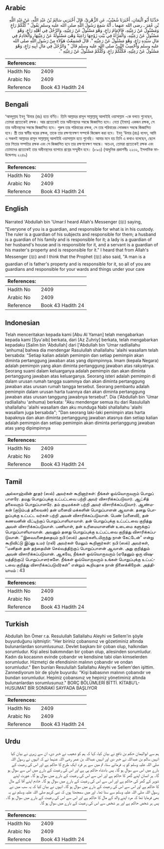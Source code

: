 ## Arabic


<div dir="rtl" lang="ar" style={{fontSize:'larger',backgroundColor:'#f8f9fa',padding:20}}>
حَدَّثَنَا أَبُو الْيَمَانِ، أَخْبَرَنَا شُعَيْبٌ، عَنِ الزُّهْرِيِّ، قَالَ أَخْبَرَنِي سَالِمُ بْنُ عَبْدِ اللَّهِ، عَنْ عَبْدِ اللَّهِ بْنِ عُمَرَ ـ رضى الله عنهما ـ أَنَّهُ سَمِعَ رَسُولَ اللَّهِ صلى الله عليه وسلم يَقُولُ ‏"‏ كُلُّكُمْ رَاعٍ وَمَسْئُولٌ عَنْ رَعِيَّتِهِ، فَالإِمَامُ رَاعٍ، وَهْوَ مَسْئُولٌ عَنْ رَعِيَّتِهِ، وَالرَّجُلُ فِي أَهْلِهِ رَاعٍ، وَهْوَ مَسْئُولٌ عَنْ رَعِيَّتِهِ، وَالْمَرْأَةُ فِي بَيْتِ زَوْجِهَا رَاعِيَةٌ وَهْىَ مَسْئُولَةٌ عَنْ رَعِيَّتِهَا، وَالْخَادِمُ فِي مَالِ سَيِّدِهِ رَاعٍ، وَهْوَ مَسْئُولٌ عَنْ رَعِيَّتِهِ ‏"‏‏.‏ قَالَ فَسَمِعْتُ هَؤُلاَءِ مِنْ رَسُولِ اللَّهِ صلى الله عليه وسلم وَأَحْسِبُ النَّبِيَّ صلى الله عليه وسلم قَالَ ‏"‏ وَالرَّجُلُ فِي مَالِ أَبِيهِ رَاعٍ، وَهْوَ مَسْئُولٌ عَنْ رَعِيَّتِهِ، فَكُلُّكُمْ رَاعٍ، وَكُلُّكُمْ مَسْئُولٌ عَنْ رَعِيَّتِهِ ‏"‏‏.‏
</div>
<div style={{backgroundColor:'#f8f9fa',padding:20, marginBottom: 10}}><table> <thead> <tr> <th>References:</th> <th></th> </tr> </thead> <tbody><tr><td>Hadith No</td><td>2409</td></tr><tr><td>Arabic No</td><td>2409</td></tr><tr><td>Reference</td><td>Book 43 Hadith 24</td></tr></tbody></table></div>

## Bengali


<div dir="ltr" lang="bn" style={{fontSize:'larger',backgroundColor:'#f8f9fa',padding:20}}>
‘আবদুল্লাহ ইবনু ‘উমার (রাঃ) হতে বর্ণিত। তিনি আল্লাহর রাসূল সাল্লাল্লাহু আলাইহি ওয়াসাল্লাম -কে বলতে শুনেছেন, তোমরা প্রত্যেকেই রক্ষক। আর প্রত্যেকেই তার অধীনস্থদের সম্বন্ধে জিজ্ঞাসিত হবে। নেতা (ইমাম) একজন রক্ষক, সে তার অধীনস্থদের সম্বন্ধে জিজ্ঞাসিত হবে। পুরুষ তার পরিবারের রক্ষক, সে তার পরিবারের লোকজন সম্বন্ধে জিজ্ঞাসিত হবে। স্ত্রী তার স্বামীর ঘরের রক্ষক, তাকে তার রক্ষণাবেক্ষণ সম্পর্কে জিজ্ঞেস করা হবে। ইবনু ‘উমার (রাঃ) বলেন, আমি এ সকলই আল্লাহর রাসূল সাল্লাল্লাহু আলাইহি ওয়াসাল্লাম হতে শুনেছি। আমার মনে হয় তিনি এ কথাও বলেছেন, ছেলে তার পিতার সম্পত্তির রক্ষক এবং সে জিজ্ঞাসিত হবে তার রক্ষণাবেক্ষণ সম্বন্ধে। অতএব, তোমরা প্রত্যেকেই রক্ষক এবং তোমাদের প্রত্যেকেই তার অধীনস্থদের ব্যাপারে প্রশ্নের সম্মুখীন হবে। (৮৯৩) (আধুনিক প্রকাশনীঃ ২২৩২, ইসলামিক ফাউন্ডেশনঃ ২২৪৯)
</div>
<div style={{backgroundColor:'#f8f9fa',padding:20, marginBottom: 10}}><table> <thead> <tr> <th>References:</th> <th></th> </tr> </thead> <tbody><tr><td>Hadith No</td><td>2409</td></tr><tr><td>Arabic No</td><td>2409</td></tr><tr><td>Reference</td><td>Book 43 Hadith 24</td></tr></tbody></table></div>

## English


<div dir="ltr" lang="en" style={{fontSize:'larger',backgroundColor:'#f8f9fa',padding:20}}>
Narrated 'Abdullah bin 'Umar:I heard Allah's Messenger (ﷺ) saying, "Everyone of you is a guardian, and responsible for what is in his custody. The ruler is a guardian of his subjects and responsible for them; a husband is a guardian of his family and is responsible for it; a lady is a guardian of her husband's house and is responsible for it, and a servant is a guardian of his master's property and is responsible for it." I heard that from Allah's Messenger (ﷺ) and I think that the Prophet (ﷺ) also said, "A man is a guardian of is father's property and is responsible for it, so all of you are guardians and responsible for your wards and things under your care
</div>
<div style={{backgroundColor:'#f8f9fa',padding:20, marginBottom: 10}}><table> <thead> <tr> <th>References:</th> <th></th> </tr> </thead> <tbody><tr><td>Hadith No</td><td>2409</td></tr><tr><td>Arabic No</td><td>2409</td></tr><tr><td>Reference</td><td>Book 43 Hadith 24</td></tr></tbody></table></div>

## Indonesian


<div dir="ltr" lang="id" style={{fontSize:'larger',backgroundColor:'#f8f9fa',padding:20}}>
Telah menceritakan kepada kami [Abu Al Yaman] telah mengabarkan kepada kami [Syu'aib] berkata, dari [Az Zuhriy] berkata, telah mengabarkan kepadaku [Salim bin 'Abdullah] dari ['Abdullah bin 'Umar radliallahu 'anhuma] bahwa dia mendengar Rasulullah shallallahu 'alaihi wasallam telah bersabda: "Setiap kalian adalah pemimpin dan setiap pemimpin akan diminta pertanggung jawaban atas yang dipimpinnya. Imam (kepala Negara) adalah pemimpin yang akan diminta pertanggung jawaban atas rakyatnya. Seorang suami dalam keluarganya adalah pemimpin dan akan diminta pertanggung jawaban atas keluarganya. Seorang isteri adalah pemimpin di dalam urusan rumah tangga suaminya dan akan diminta pertanggung jawaban atas urusan rumah tangga tersebut. Seorang pembantu adalah pemimpin dalam urusan harta tuannya dan akan diminta pertanggung jawaban atas urusan tanggung jawabnya tersebut". Dia ('Abdullah bin 'Umar radliallahu 'anhuma) berkata: "Aku mendengar semua itu dari Rasulullah shallallahu 'alaihi wasallam dan aku munduga Nabi shallallahu 'alaihi wasallam juga bersabda"; "Dan seorang laki-laki pemimpin atas harta bapaknya dan akan diminta pertanggung jawaban atasnya dan setiap kalian adalah pemimpin dan setiap pemimpin akan diminta pertanggung jawaban atas yang dipimpinnya
</div>
<div style={{backgroundColor:'#f8f9fa',padding:20, marginBottom: 10}}><table> <thead> <tr> <th>References:</th> <th></th> </tr> </thead> <tbody><tr><td>Hadith No</td><td>2409</td></tr><tr><td>Arabic No</td><td>2409</td></tr><tr><td>Reference</td><td>Book 43 Hadith 24</td></tr></tbody></table></div>

## Tamil


<div dir="ltr" lang="ta" style={{fontSize:'larger',backgroundColor:'#f8f9fa',padding:20}}>
அல்லாஹ்வின் தூதர் (ஸல்) அவர்கள் கூறினார்கள்: நீங்கள் ஒவ்வொருவரும் பொறுப் பாளரே. தமது பொறுப்புக்கு உட்பட்டவை பற்றி அவர் விசாரிக்கப்படுவார். ஆட்சித் தலைவரும் பொறுப்பாளரே. தம் குடிமக்கள் பற்றி அவர் விசாரிக்கப்படுவார். ஆண்மகன் (குடும்பத் தலைவன்) தன் மனைவி மக்களின் பொறுப்பாளன் ஆவான். தனது பொறுப்புக்கு உட்பட்ட வர்கள் பற்றி அவன் விசாரிக்கப்படுவான். பெண் (மனைவி), தன் கணவனின் வீட்டிற்குப் பொறுப்பாளியாவாள். தன் பொறுப்புக்கு உட்பட்டவை குறித்து அவள் விசாரிக்கப்படுவாள். பணியாள், தன் உரிமையாளனின் உடைமை களுக்குப் பொறுப்பாளியாவான். அவனும் தனது பொறுப்புக்கு உட்பட்டவை குறித்து விசாரிக்கப்படுவான். ‘‘இவையனைத்தையும் நபி (ஸல்) அவர்களிடமிருந்து நான் கேட்டேன்” என்று கூறிவிட்டு இப்னு உமர் (ரலி) அவர்கள் மேலும் கூறினார்கள்: நபி (ஸல்) அவர்கள், ‘‘மனிதன் தன் தந்தையின் செல்வத்திற்குப் பொறுப்பாளன் ஆவான். அது குறித்தும் அவன் விசாரிக்கப்படுவான். ஆகவே, நீங்கள் ஒவ்வொருவரும் (ஏதேனும் ஒரு விஷயத்திற்குப்) பொறுப்பாளர்களே. நீங்கள் ஒவ்வொருவரும் உங்கள் பொறுப்புக்கு உட்பட்டவை குறித்து விசாரிக்கப்படுவீர்கள்” என்றும் கூறியதாக நான் நினைக்கிறேன். அத்தியாயம் : 43
</div>
<div style={{backgroundColor:'#f8f9fa',padding:20, marginBottom: 10}}><table> <thead> <tr> <th>References:</th> <th></th> </tr> </thead> <tbody><tr><td>Hadith No</td><td>2409</td></tr><tr><td>Arabic No</td><td>2409</td></tr><tr><td>Reference</td><td>Book 43 Hadith 24</td></tr></tbody></table></div>

## Turkish


<div dir="ltr" lang="tr" style={{fontSize:'larger',backgroundColor:'#f8f9fa',padding:20}}>
Abdullah İbn Ömer r.a. Resulullah Sallallahu Aleyhi ve Sellem'in şöyle buyurduğunu işitmiştir: "Her biriniz çobansınız ve gözetiminiz altında bulunanlardan sorumlusunuz. Devlet başkanı bir çoban olup, halkından sorumludur. Kişi ailesi bakımından bir çoban olup, ailesinden sorumludur. Kadın da kocasının evinde çobandır ve kendisine tabi olan kimselerden sorumludur. Hizmetçi de efendisinin malının çobanıdır ve ondan sorumludur." Ben bunları Resulullah Sallallahu Aleyhi ve Sellem'den işittim. Zannediyorum bir de şöyle buyurdu: "Kişi babasının malının çobanıdır ve bundan sorumludur. Hepiniz çobansınız ve hepiniz yönetiminiz altında bulunanlardan sorumlusunuz." BORÇ BÖLÜMLERİ BİTTİ. KİTABU’L-HUSUMAT BİR SONRAKİ SAYFADA BAŞLIYOR
</div>
<div style={{backgroundColor:'#f8f9fa',padding:20, marginBottom: 10}}><table> <thead> <tr> <th>References:</th> <th></th> </tr> </thead> <tbody><tr><td>Hadith No</td><td>2409</td></tr><tr><td>Arabic No</td><td>2409</td></tr><tr><td>Reference</td><td>Book 43 Hadith 24</td></tr></tbody></table></div>

## Urdu


<div dir="rtl" lang="ur" style={{fontSize:'larger',backgroundColor:'#f8f9fa',padding:20}}>
ہم سے ابوالیمان حکم بن نافع نے بیان کیا، کہا کہ ہم کو شعیب نے خبر دی، ان سے زہری نے بیان کیا انہیں سالم بن عبداللہ نے خبر دی اور انہیں عبداللہ بن عمر رضی اللہ عنہما نے کہ انہوں نے رسول اللہ صلی اللہ علیہ وسلم کو یہ فرماتے سنا، تم میں سے ہر فرد ایک طرح کا حاکم ہے اور اس کی رعیت کے بارے میں اس سے سوال ہو گا۔ پس بادشاہ حاکم ہی ہے اور اس کی رعیت کے بارے میں اس سے سوال ہو گا۔ ہر انسان اپنے گھر کا حاکم ہے اور اس سے اس کی رعیت کے بارے میں سوال ہو گا۔ عورت اپنے شوہر کے گھر کی حاکم ہے اور اس سے اس کی رعیت کے بارے میں سوال ہو گا۔ خادم اپنے آقا کے مال کا حاکم ہے اور اس سے اس کی رعیت کے بارے میں سوال ہو گا۔ انہوں نے بیان کیا کہ یہ سب میں نے رسول اللہ صلی اللہ علیہ وسلم سے سنا تھا۔ اور میں سمجھتا ہوں کہ نبی کریم صلی اللہ علیہ وسلم نے یہ بھی فرمایا تھا کہ مرد اپنے والد کے مال کا حاکم ہے اور اس سے اس کی رعیت کے بارے میں سوال ہو گا۔ پس ہر شخص حاکم ہے اور ہر شخص سے اس کی رعیت کے بارے میں سوال ہو گا۔
</div>
<div style={{backgroundColor:'#f8f9fa',padding:20, marginBottom: 10}}><table> <thead> <tr> <th>References:</th> <th></th> </tr> </thead> <tbody><tr><td>Hadith No</td><td>2409</td></tr><tr><td>Arabic No</td><td>2409</td></tr><tr><td>Reference</td><td>Book 43 Hadith 24</td></tr></tbody></table></div>